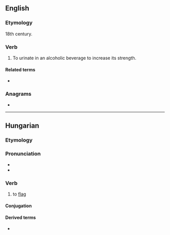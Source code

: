 ==English==

===Etymology===
18th century.

===Verb===
{{en-verb}}

# To urinate in an alcoholic beverage to increase its strength.

====Related terms====
* {{l|en|lant}}

===Anagrams===
* {{anagrams|en|a=eilnt|ELINT|Intel|enlit|inlet|intel|let in}}

----

==Hungarian==

===Etymology===
{{af|hu|le-|int|pos=verbs}}

===Pronunciation===
* {{hu-IPA}}
* {{hyphenation|le|int|lang=hu}}

===Verb===
{{hu-verb}}

# {{lb|hu|transitive}} to [[flag]] {{gloss|to [[signal]] to}}

====Conjugation====
{{hu-conj-ek|lei|n|t}}

====Derived terms====
* {{l|hu|leintés}}